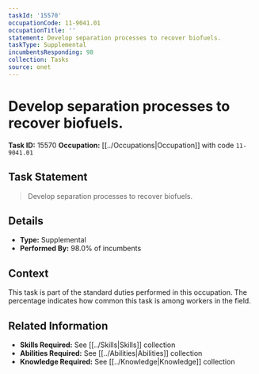 ```yaml
---
taskId: '15570'
occupationCode: 11-9041.01
occupationTitle: ''
statement: Develop separation processes to recover biofuels.
taskType: Supplemental
incumbentsResponding: 98
collection: Tasks
source: onet
---
```

# Develop separation processes to recover biofuels.

**Task ID:** 15570
**Occupation:** [[../Occupations|Occupation]] with code `11-9041.01`

## Task Statement

> Develop separation processes to recover biofuels.

## Details

- **Type:** Supplemental
- **Performed By:** 98.0% of incumbents

## Context

This task is part of the standard duties performed in this occupation. The percentage indicates how common this task is among workers in the field.

## Related Information

- **Skills Required:** See [[../Skills|Skills]] collection
- **Abilities Required:** See [[../Abilities|Abilities]] collection
- **Knowledge Required:** See [[../Knowledge|Knowledge]] collection
